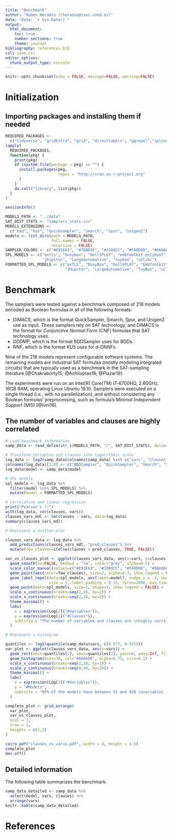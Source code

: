 ```yaml
---
title: "Benchmark"
author: "Ruben Heradio (rheradio@issi.uned.es)"
date: "Date: `r Sys.Date()`"
output:
  html_document:
    toc: true
    number_sections: true
    theme: journal
bibliography: references.bib    
csl: ieee.csl    
editor_options: 
  chunk_output_type: console
---
```


```r
knitr::opts_chunk$set(echo = FALSE, message=FALSE, warning=FALSE)
```

# Initialization

## Importing packages and installing them if needed

```r
REQUIRED_PACKAGES <- 
  c("tidyverse", "gridExtra", "grid", "directlabels", "ggrepel","splines", "modelr", "broom", "psych")
lapply(
  REQUIRED_PACKAGES,
  function(pkg) {
    print(pkg)
    if (system.file(package = pkg) == "") {
      install.packages(pkg,
                       repos = "http://cran.us.r-project.org"
      )
    }
    do.call("library", list(pkg))
  }
)
```
```r
sessionInfo()
```

```r
MODELS_PATH <- "../data"
SAT_DIST_STATS <- "samplers_stats.csv"
MODELS_EXTENSIONS <-
  c("bdd", "kus", "quicksampler", "smarch", "spur", "unigen2")
models <- list.dirs(path = MODELS_PATH, 
                    full.names = FALSE, 
                    recursive = FALSE)
SAMPLER_COLORS <- c("#E91E63", "#7EBD5E", "#3388CC", "#FA9D0D", "#666666", "#FF6E66")
SPL_MODELS <- c("axtls", "busybox", "DellSPLOT", "embtoolkit-onlybool", "fiasco", 
                "jhipster", "LargeAutomotive", "toybox", "uClibc")
FORMATTED_SPL_MODELS <- c("axTLS", "BusyBox", "DellSPLOT", "EmbToolkit", "Fiasco", 
                          "JHipster", "LargeAutomotive", "ToyBox", "uClibc")
```

# Benchmark 

The samplers were tested against a benchmark composed of 218 models encoded as Boolean formulas in all of the following formats:

+ *DIMACS*, which is the format QuickSampler, Smarch, Spur, and Unigen2 use as input. These samplers rely on SAT technology, and DIMACS is the format for *Conjunctive Normal Form* (CNF) formulas that SAT technology uses.
+ *DDDMP*, which is the format BDDSampler uses for BDDs.
+ *NNF*, which is the format KUS uses for d-DNNFs.

Nine of the 218 models represent configurable software systems. The remaining models are industrial SAT formulas (mostly modeling integrated circuits) that are typically used as a benchmark in the SAT-sampling literature [@Chakraborty15; @Achlioptas18; @Plazar19]. 

The experiments were run on an Intel(R) Core(TM) i7-6700HQ, 2.60GHz, 16GB RAM, operating Linux Ubuntu 19.10. Samplers were executed on a single thread (i.e., with no parallelization), and without considering any Boolean formulas' preprocessing, such as formula's *Minimal Independent Support* (MIS)  [@Ivrii16].

## The number of variables and clauses are highly correlated

```r
# Load benchmark information
samp_data <- read_delim(str_c(MODELS_PATH, "/", SAT_DIST_STATS), delim=";")

# Transform variables and clauses into logarithmic scale
log_data <- log2(samp_data[colnames(samp_data) %in% c("vars", "clauses")])
colnames(log_data)[3:8] <- c("BDDSampler", "QuickSampler", "Smarch", "Spur", "Unigen2", "KUS")
log_data$model <- samp_data$model

# SPL models
spl_models <- log_data %>%
  filter(model %in% SPL_MODELS) %>%
  mutate(model = FORMATTED_SPL_MODELS)

# Correlation and linear regression
print("Pearson's r:")
with(log_data, cor(clauses, vars))
clauses_vars_mdl <- lm(clauses ~ vars, data=log_data)
summary(clauses_vars_mdl)

# Represent a scatter-plot

clauses_vars_data <- log_data %>% 
  add_predictions(clauses_vars_mdl, "pred_clauses") %>%
  mutate(few_clauses=ifelse(clauses < pred_clauses, TRUE, FALSE))

var_vs_clauses_plot <- ggplot(clauses_vars_data, aes(x=vars, y=clauses)) +
  geom_smooth(se=FALSE, method = "lm", color="grey", alpha=0.5) +
  scale_color_manual(values=c("#E91E63", "#3388CC", "#FA9D0D", "#666666", "#FF6E66")) +
  geom_point(aes(color=few_clauses), size=2, alpha=0.3, show.legend = FALSE) +
  geom_label_repel(data=spl_models, aes(label=model), nudge_x = -3, nudge_y=4,
                   size = 3, label.padding = 0.15, force=2000, max.time=600) +
  geom_point(data=spl_models, size=2, shape=1, show.legend = FALSE) +
  scale_x_continuous(breaks=seq(2,16, by=2)) +
  scale_x_continuous(breaks=seq(2,16, by=2)) +
  theme_minimal() +
  labs(
    x = expression(Log[2]("#Variables")),
    y = expression(Log[2]("#Clauses")),
    subtitle = "The number of variables and clauses are \nhighly correlated (Pearsons' r=0.97)"
  ) 

# Represent a histogram

quantiles <- log2(quantile(samp_data$vars, c(0.075, 0.925)))
var_plot <- ggplot(clauses_vars_data, aes(x=vars)) +
  geom_rect(xmin=quantiles[1], xmax=quantiles[2], ymin=0, ymax=Inf, fill="#FA9D0D", alpha=0.02) +
  geom_histogram(bins=30, col="#666666", alpha=0.75, size=0.1) +
  scale_x_continuous(breaks=seq(2,16, by=2)) +
  scale_y_continuous(breaks=seq(0,40, by=20)) +
  theme_minimal() +
  labs(
    x = expression(Log[2]("#Variables")),
    y = "#Models",
    subtitle = "85% of the models have between 52 and 928 \nvariables (5.70 and 9.86 in logarithmic scale)"
  ) 

complete_plot <- grid.arrange(
  var_plot,
  var_vs_clauses_plot,
  ncol = 1,
  nrow = 2,
  heights = c(1,2)
)

cairo_pdf("clauses_vs_varss.pdf", width = 4, height = 4.5)
complete_plot
dev.off()
```

## Detailed information

The following table summarizes the benchmark.

```r
samp_data_detailed <- samp_data %>%
  select(model, vars, clauses) %>%
  arrange(vars)
knitr::kable(samp_data_detailed)
```

# References

